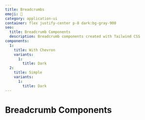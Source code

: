 ```yaml
---
title: Breadcrumbs
emoji: 🍞
category: application-ui
container: flex justify-center p-8 dark:bg-gray-900
seo:
  title: Breadcrumb Components
  description: Breadcrumb components created with Tailwind CSS
components:
  1:
    title: With Chevron
    variants:
      1:
        title: Dark
  2:
    title: Simple
    variants:
      1:
        title: Dark
---
```


# Breadcrumb Components

<List
  componentsData={componentsArray}
  componentContainer={componentContainer}
/>
